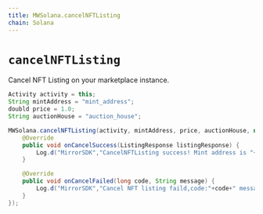 ```yaml
---
title: MWSolana.cancelNFTListing
chain: Solana
---
```


# `cancelNFTListing`

Cancel NFT Listing on your marketplace instance.

```java
Activity activity = this;
String mintAddress = "mint_address";
doubld price = 1.0;
String auctionHouse = "auction_house";

MWSolana.cancelNFTListing(activity, mintAddress, price, auctionHouse, new CancelListListener() {
    @Override
    public void onCancelSuccess(ListingResponse listingResponse) {
        Log.d("MirrorSDK","CancelNFTListing success! Mint address is "+listingResponse.mint_address);
    }

    @Override
    public void onCancelFailed(long code, String message) {
        Log.d("MirrorSDK","Cancel NFT listing faild,code:"+code+" message:"+message);
    }
});
```
